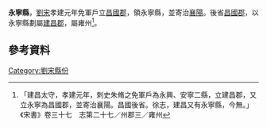 {{主條目消歧義|關於中國歷史上其他永寧縣，請參見：'''[[永寧縣_(消歧義)|永寧縣_(消歧義)]]'''。}}
'''永寧縣'''，[[劉宋|劉宋]]孝建元年免軍戶立[[昌國郡|昌國郡]]，領永寧縣，並寄治[[襄陽|襄陽]]。後省[[昌國郡|昌國郡]]，以永寧縣劃屬[[建昌郡|建昌郡]]，屬雍州<ref>「建昌太守，孝建元年，刺史朱脩之免軍戶為永興、安寧二縣，立建昌郡，又立永寧為昌國郡，並寄治襄陽。昌國後省。徐志，建昌又有永寧縣，今無。」《宋書》卷三十七　志第二十七／州郡三／雍州</ref>。

==參考資料==
{{reflist}}
{{劉宋行政區劃小作品}}
[[Category:劉宋縣份|Category:劉宋縣份]]